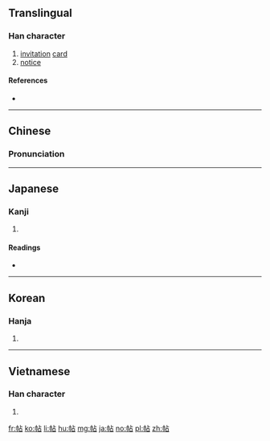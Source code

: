 ==Translingual==

===Han character===
{{Han char|rn=50|rad=巾|as=05|sn=8|four=4126<sub>0</sub>|canj=中月卜口 (LBYR)|ids=⿰[[巾]][[占]]}}

# [[invitation]] [[card]]
# [[notice]]

====References====
* {{Han ref|kx=0330.010|dkj=08849|dj=0635.200|hdz=10733.060|uh=5E16|ud=24086|bh=A9AB|bd=43435}}

----

==Chinese==
{{zh-forms}}

===Pronunciation===
{{zh-pron
|m=tiē,tiè,tiě
|c=tip3
|mn=thiap
|mc=y
|oc=y
|ma=
|cat=n
}}

----

==Japanese==

===Kanji===
{{ja-kanji|grade=|rs=巾05}}

# {{defn|lang=ja|sort=巾05}}

====Readings====
* {{ja-readings|on=[[じょう]] (jō), [[ちょう]] (chō)|kun=[[かきもの]] (kakimono)}}

----

==Korean==

===Hanja===
{{ko-hanja|hangeul=[[첩]], [[체]]|rv=cheop, che|mr=ch'ŏp, ch'e}}

# {{defn|lang=ko|sort=巾05}}

----

==Vietnamese==

===Han character===
{{vi-readings|rs=巾05| hanviet = thiếp}}

# {{defn|lang=vi|sort=巾05}}

[[fr:帖]]
[[ko:帖]]
[[li:帖]]
[[hu:帖]]
[[mg:帖]]
[[ja:帖]]
[[no:帖]]
[[pl:帖]]
[[zh:帖]]